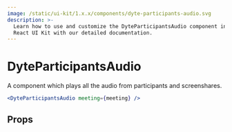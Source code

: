 ```yaml
---
image: /static/ui-kit/1.x.x/components/dyte-participants-audio.svg
description: >-
  Learn how to use and customize the DyteParticipantsAudio component in ProductDB's
  React UI Kit with our detailed documentation.
---
```


# DyteParticipantsAudio

A component which plays all the audio from participants and screenshares.

```jsx live
<DyteParticipantsAudio meeting={meeting} />
```

## Props

<PropsTable of="dyte-participants-audio" />

<head>
  <title>React UI Kit DyteParticipantsAudio</title>
</head>

